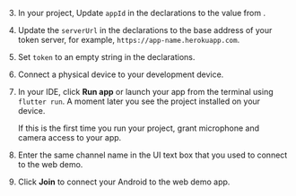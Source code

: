 <PlatformWrapper platform="flutter">
        
3. In your project, Update `appId` in the declarations to the value from <Vg k="CONSOLE" />.

1.  Update the `serverUrl` in the declarations to the base address of your token server, for example, `https://app-name.herokuapp.com`.

1. Set `token` to an empty string in the declarations.

1. Connect a physical device to your development device.

1. In your IDE, click **Run app** or launch your app from the terminal using `flutter run`. A moment later you see the project installed on your device.

    If this is the first time you run your project, grant microphone and camera access to your app.

1. Enter the same channel name in the UI text box that you used to connect to the <Vg k="COMPANY" /> web demo.

1. Click **Join** to connect your Android <Vpl k="CLIENT" /> to the web demo app.

</PlatformWrapper>

